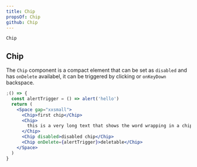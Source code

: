 ```yaml
---
title: Chip
propsOf: Chip
github: Chip
---
```


`Chip`

## Chip

The `Chip` component is a compact element that can be set as `disabled` and has `onDelete` availabel, it can be triggered by clicking or `onKeyDown` backspace.

```jsx
;() => {
  const alertTrigger = () => alert('hello')
  return (
    <Space gap="xxsmall">
      <Chip>first chip</Chip>
      <Chip>
        this is a very long text that shows the word wrapping in a chip
      </Chip>
      <Chip disabled>disabled chip</Chip>
      <Chip onDelete={alertTrigger}>deletable</Chip>
    </Space>
  )
}
```
